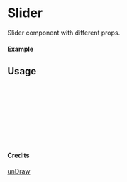
<Meta of={Slider} title="unDraw/Slider" />

# Slider

Slider component with different props.

#### Example

<Canvas of={Slider.Primary} />

## Usage

```ts
import { Slider } from "yadl-ui";

const Example = () => {
  return (
      <Slider />
  );
};

export default Example;
```

#### Credits
[unDraw](https://undraw.co/illustrations)
